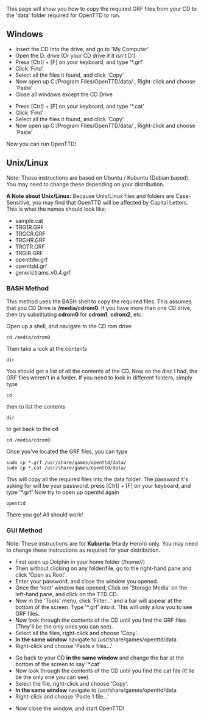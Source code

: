 {{outdated|Paths and folder names are no longer accurate. Please refer to the readme OpenTTD ships with}}

This page will show you how to copy the required GRF files from your CD to the 'data' folder required for OpenTTD to run.

==Windows==
* Insert the CD into the drive, and go to 'My Computer'
* Open the D: drive (Or your CD drive if it isn't D:)
* Press [Ctrl] + [F] on your keyboard, and type '*.grf'
* Click 'Find'
* Select all the files it found, and click 'Copy'
* Now open up C:/Program Files/OpenTTD/data/ , Right-click and choose 'Paste'
* Close all windows except the CD Drive

* Press [Ctrl] + [F] on your keyboard, and type '*.cat'
* Click 'Find'
* Select all the files it found, and click 'Copy'
* Now open up C:/Program Files/OpenTTD/data/ , Right-click and choose 'Paste'

Now you can run OpenTTD!

==Unix/Linux==
Note: These instructions are based on Ubuntu / Kubuntu (Debian based). You may need to change these depending on your distribution.

'''A Note about Unix/Linux:''' Because Unix/Linux files and folders are Case-Sensitive, you may find that OpenTTD will be affected by Capital Letters. This is what the names should look like:

* sample.cat
* TRG1R.GRF
* TRGCR.GRF
* TRGHR.GRF
* TRGTR.GRF
* TRGIR.GRF
* openttdw.grf
* openttdd.grf
* generictrams_v0.4.grf

===BASH Method===
This method uses the BASH shell to copy the required files. This assumes that you CD Drive is '''/media/cdrom0'''. If you have more than one CD drive, then try substituting '''cdrom0''' for '''cdrom1''', '''cdrom2''', etc.

Open up a shell, and navigate to the CD rom drive
 cd /media/cdrom0
Then take a look at the contents
 dir
You should get a list of all the contents of the CD. Now on the disc I had, the GRF files weren't in a folder. If you need to look in different folders, simply type
 cd <foldername>
then to list the contents
 dir
to get back to the cd
 cd /media/cdrom0


Once you've located the GRF files, you can type
 sudo cp *.grf /usr/share/games/openttd/data/
 sudo cp *.cat /usr/share/games/openttd/data/

This will copy all the required files into the data folder. The password it's asking for will be your password.
press [Ctrl] + [F] on your keyboard, and type '*.grf'
Now try to open up openttd again
 openttd


There you go! All should work!

===GUI Method===
Note: These instructions are for '''Kubuntu''' (Hardy Heron) only. You may need to change these instructions as required for your distribution.

* First open up Dolphin in your home folder (/home/<username>/)
* Then without clicking on any folder/file, go to the right-hand pane and click 'Open as Root'.
* Enter your password, and close the window you opened.
* Once the 'root' window has opened, Click on 'Storage Media' on the left-hand pane, and click on the TTD CD.
* Now in the 'Tools' menu, click 'Filter...' and a bar will appear at the bottom of the screen. Type '*.grf' into it. This will only allow you to see GRF files.
* Now look through the contents of the CD until you find the GRF files (They'll be the only ones you can see).
* Select all the files, right-click and choose 'Copy'.
* '''In the same window''' navigate to /usr/share/games/openttd/data
* Right-click and choose 'Paste x files...'

* Go back to your CD '''in the same window''' and change the bar at the bottom of the screen to say '*.cat'
* Now look through the contents of the CD until you find the cat file (It'lle be the only one you can see).
* Select the file, right-click and choose 'Copy'.
* '''In the same window''' navigate to /usr/share/games/openttd/data
* Right-click and choose 'Paste 1 file...'

* Now close the window, and start OpenTTD!